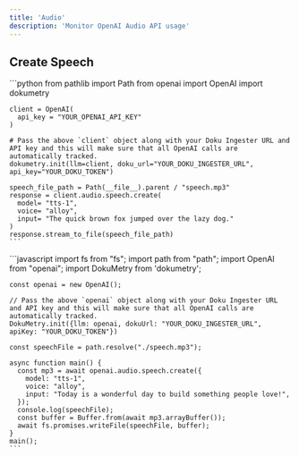 ```yaml
---
title: 'Audio'
description: 'Monitor OpenAI Audio API usage'
---
```


## Create Speech

<Tabs>
  <Tab title="Python">
    ```python
    from pathlib import Path
    from openai import OpenAI
    import dokumetry

    client = OpenAI(
      api_key = "YOUR_OPENAI_API_KEY"
    )

    # Pass the above `client` object along with your Doku Ingester URL and API key and this will make sure that all OpenAI calls are automatically tracked.
    dokumetry.init(llm=client, doku_url="YOUR_DOKU_INGESTER_URL", api_key="YOUR_DOKU_TOKEN")

    speech_file_path = Path(__file__).parent / "speech.mp3"
    response = client.audio.speech.create(
      model= "tts-1",
      voice= "alloy",
      input= "The quick brown fox jumped over the lazy dog."
    )
    response.stream_to_file(speech_file_path)
    ```
  </Tab>
  <Tab title="NodeJS">
    ```javascript
    import fs from "fs";
    import path from "path";
    import OpenAI from "openai";
    import DokuMetry from 'dokumetry';

    const openai = new OpenAI();

    // Pass the above `openai` object along with your Doku Ingester URL and API key and this will make sure that all OpenAI calls are automatically tracked.
    DokuMetry.init({llm: openai, dokuUrl: "YOUR_DOKU_INGESTER_URL", apiKey: "YOUR_DOKU_TOKEN"})

    const speechFile = path.resolve("./speech.mp3");

    async function main() {
      const mp3 = await openai.audio.speech.create({
        model: "tts-1",
        voice: "alloy",
        input: "Today is a wonderful day to build something people love!",
      });
      console.log(speechFile);
      const buffer = Buffer.from(await mp3.arrayBuffer());
      await fs.promises.writeFile(speechFile, buffer);
    }
    main();
    ```
  </Tab>
</Tabs>